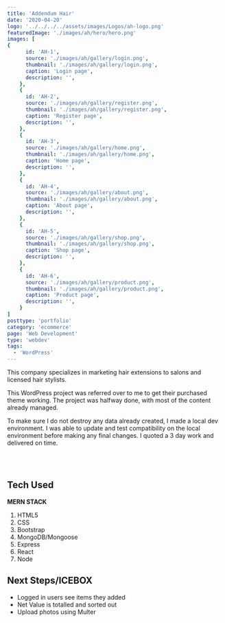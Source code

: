 ```yaml
---
title: 'Addendum Hair'
date: '2020-04-20'
logo: '../../../../assets/images/Logos/ah-logo.png'
featuredImage: './images/ah/hero/hero.png'
images: [
{
      id: 'AH-1',
      source: './images/ah/gallery/login.png',
      thumbnail: './images/ah/gallery/login.png',
      caption: 'Login page',
      description: '',
    },
    {
      id: 'AH-2',
      source: './images/ah/gallery/register.png',
      thumbnail: './images/ah/gallery/register.png',
      caption: 'Register page',
      description: '',
    },
    {
      id: 'AH-3',
      source: './images/ah/gallery/home.png',
      thumbnail: './images/ah/gallery/home.png',
      caption: 'Home page',
      description: '',
    },
    {
      id: 'AH-4',
      source: './images/ah/gallery/about.png',
      thumbnail: './images/ah/gallery/about.png',
      caption: 'About page',
      description: '',
    },
    {
      id: 'AH-5',
      source: './images/ah/gallery/shop.png',
      thumbnail: './images/ah/gallery/shop.png',
      caption: 'Shop page',
      description: '',
    },
    {
      id: 'AH-6',
      source: './images/ah/gallery/product.png',
      thumbnail: './images/ah/gallery/product.png',
      caption: 'Product page',
      description: '',
    }
]
posttype: 'portfolio'
category: 'ecommerce'
page: 'Web Development'
type: 'webdev'
tags:
  - 'WordPress'
---
```



This company specializes in marketing hair extensions to salons and licensed hair stylists.

This WordPress project was referred over to me to get their purchased theme working. The project was halfway done, with most of the content already managed.<br/>

To make sure I do not destroy any data already created, I made a local dev environment.
I was able to update and test compatibility on the local environment before making
any final changes. I quoted a 3 day work and delivered on time.

<br />

<br />

<AhGallery />

## Tech Used

**MERN STACK**

1. HTML5
1. CSS
1. Bootstrap
1. MongoDB/Mongoose
1. Express
1. React
1. Node

## Next Steps/ICEBOX

- Logged in users see items they added
- Net Value is totalled and sorted out
- Upload photos using Multer
